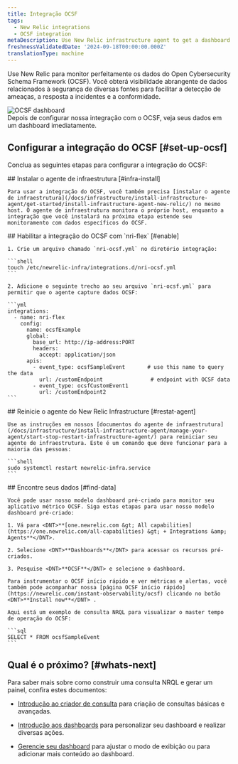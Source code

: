 ```yaml
---
title: Integração OCSF
tags:
  - New Relic integrations
  - OCSF integration
metaDescription: Use New Relic infrastructure agent to get a dashboard with metrics from your OCSF format data.
freshnessValidatedDate: '2024-09-18T00:00:00.000Z'
translationType: machine
---
```


Use New Relic para monitor perfeitamente os dados do Open Cybersecurity Schema Framework (OCSF). Você obterá visibilidade abrangente de dados relacionados à segurança de diversas fontes para facilitar a detecção de ameaças, a resposta a incidentes e a conformidade.

<img title="OCSF dashboard" alt="OCSF dashboard" src="/images/infrastructure_screenshot-full_ocsf-dashboard.webp" />

<figcaption>
  Depois de configurar nossa integração com o OCSF, veja seus dados em um dashboard imediatamente.
</figcaption>

## Configurar a integração do OCSF [#set-up-ocsf]

Conclua as seguintes etapas para configurar a integração do OCSF:

<Steps>
  <Step>
    ## Instalar o agente de infraestrutura [#infra-install]

    Para usar a integração do OCSF, você também precisa [instalar o agente de infraestrutura](/docs/infrastructure/install-infrastructure-agent/get-started/install-infrastructure-agent-new-relic/) no mesmo host. O agente de infraestrutura monitora o próprio host, enquanto a integração que você instalará na próxima etapa estende seu monitoramento com dados específicos do OCSF.
  </Step>

  <Step>
    ## Habilitar a integração do OCSF com `nri-flex` [#enable]

    1. Crie um arquivo chamado `nri-ocsf.yml` no diretório integração:

    ```shell
    touch /etc/newrelic-infra/integrations.d/nri-ocsf.yml
    ```

    2. Adicione o seguinte trecho ao seu arquivo `nri-ocsf.yml` para permitir que o agente capture dados OCSF:

    ```yml
    integrations:
      - name: nri-flex
        config:
          name: ocsfExample
          global:
            base_url: http://ip-address:PORT
            headers:
              accept: application/json
          apis:
            - event_type: ocsfSampleEvent       # use this name to query the data
              url: /customEndpoint               # endpoint with OCSF data
            - event_type: ocsfCustomEvent1      
              url: /customEndpoint2
    ```
  </Step>

  <Step>
    ## Reinicie o agente do New Relic Infrastructure [#restat-agent]

    Use as instruções em nossos [documentos do agente de infraestrutura](/docs/infrastructure/install-infrastructure-agent/manage-your-agent/start-stop-restart-infrastructure-agent/) para reiniciar seu agente de infraestrutura. Este é um comando que deve funcionar para a maioria das pessoas:

    ```shell
    sudo systemctl restart newrelic-infra.service
    ```
  </Step>

  <Step>
    ## Encontre seus dados [#find-data]

    Você pode usar nosso modelo dashboard pré-criado para monitor seu aplicativo métrico OCSF. Siga estas etapas para usar nosso modelo dashboard pré-criado:

    1. Vá para <DNT>**[one.newrelic.com &gt; All capabilities](https://one.newrelic.com/all-capabilities) &gt; + Integrations &amp; Agents**</DNT>.

    2. Selecione <DNT>**Dashboards**</DNT> para acessar os recursos pré-criados.

    3. Pesquise <DNT>**OCSF**</DNT> e selecione o dashboard.

    Para instrumentar o OCSF início rápido e ver métricas e alertas, você também pode acompanhar nossa [página OCSF início rápido](https://newrelic.com/instant-observability/ocsf) clicando no botão <DNT>**Install now**</DNT> .

    Aqui está um exemplo de consulta NRQL para visualizar o master tempo de operação do OCSF:

    ```sql
    SELECT * FROM ocsfSampleEvent
    ```
  </Step>
</Steps>

## Qual é o próximo? [#whats-next]

Para saber mais sobre como construir uma consulta NRQL e gerar um painel, confira estes documentos:

* [Introdução ao criador de consulta](/docs/query-your-data/explore-query-data/query-builder/introduction-query-builder) para criação de consultas básicas e avançadas.

* [Introdução aos dashboards](/docs/query-your-data/explore-query-data/dashboards/introduction-dashboards) para personalizar seu dashboard e realizar diversas ações.

* [Gerencie seu dashboard](/docs/query-your-data/explore-query-data/dashboards/manage-your-dashboard) para ajustar o <InlinePopover type="dashboards" />modo de exibição ou para adicionar mais conteúdo ao dashboard.